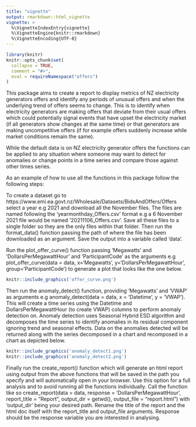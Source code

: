 ```yaml
---
title: "vignette"
output: rmarkdown::html_vignette
vignette: >
  %\VignetteIndexEntry{vignette}
  %\VignetteEngine{knitr::rmarkdown}
  %\VignetteEncoding{UTF-8}
---
```


```r
library(knitr)
knitr::opts_chunk$set(
  collapse = TRUE,
  comment = "#>",
  eval = requireNamespace("offers")
)
```

This package aims to create a report to display metrics of NZ electricity generators offers and identify any periods of unusual offers and when the underlying trend of offers seems to change.  This is to identify when electricity generators are making offers that deviate from their usual offers which could potentially signal events that have upset the electricity market (if all generators show changes at the same time) or that generators are making uncompetitive offers (if for example offers suddenly increase while market conditions remain the same). 

While the default data is on NZ electricity generator offers the functions can be applied to any situation where someone may want to detect for anomalies or change points in a time series and compare those against other times series. 

As an example of how to use all the functions in this package follow the following steps: 

To create a dataset go to https://www.emi.ea.govt.nz/Wholesale/Datasets/BidsAndOffers/Offers select a year e.g 2021 and download all the November files. The files are named following the 'yearmonthday_Offers.csv' format e.g a 6 November 2021 file would be named '20211106_Offers.csv'. Save all these files to a single folder so they are the only files within that folder. Then run the format_data() function passing the path of where the file has been downloaded as an argument. Save the output into a variable called 'data'. 

Run the plot_offer_curve() function passing 'Megawatts' and 'DollarsPerMegawattHour' and 'ParticipantCode' as the arguments e.g plot_offer_curve(data = data, x='Megawatts', y='DollarsPerMegawattHour', group='ParticipantCode') to generate a plot that looks like the one below. 

```r
knitr::include_graphics('offer_curve.png')
```

Then run the anomaly_detect() function, providing 'Megawatts' and 'VWAP' as arguments e.g anomaly_detect(data = data, x = 'Datetime', y = 'VWAP'). This will create a time series using the Datetime and DollarsPerMegawattHour (to create VWAP) columns to perform anomaly detection on. Anomaly detection uses Seasonal Hybrid ESD algorithm and decomposes the time series to identify anomalies in its residual component ignoring trend and seasonal effects. Data on the anomalies detected will be returned along with the series decomposed in a chart and recomposed in a chart as depicted below. 

```r
knitr::include_graphics('anomaly_detect1.png')
knitr::include_graphics('anomaly_detect2.png')
```

Finally run the create_report() function which will generate an html report using output from the above functions that will be saved in the path you specify and will automatically open in your browser. Use this option for a full analysis and to avoid running all the functions individually. Call the function like so create_report(data = data, response = 'DollarsPerMegawattHour', report_title = "Report", output_dir = getwd(), output_file = "report.html") with 'output_dir' being your desired path. Rename the title of the report and the html doc itself with the report_title and output_file arguments. Response should be the response variable you are interested in analysing. 
